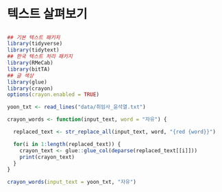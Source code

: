 
# 텍스트 살펴보기 {#view-text}

## 


```r
## 기본 텍스트 패키지
library(tidyverse)
library(tidytext)
## 한국 텍스트 처리 패키지
library(RMeCab)
library(bitTA)
## 글 색상
library(glue)
library(crayon)
options(crayon.enabled = TRUE)

yoon_txt <- read_lines("data/취임사_윤석열.txt")

crayon_words <- function(input_text, word = "자유") {

  replaced_text <- str_replace_all(input_text, word, "{red {word}}")

  for(i in 1:length(replaced_text)) {
    crayon_text <- glue::glue_col(deparse(replaced_text[[i]]))
    print(crayon_text)
  }
}

crayon_words(input_text = yoon_txt, "자유")
```

